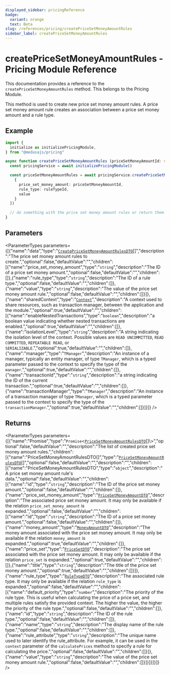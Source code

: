 ```yaml
---
displayed_sidebar: pricingReference
badge:
  variant: orange
  text: Beta
slug: /references/pricing/createPriceSetMoneyAmountRules
sidebar_label: createPriceSetMoneyAmountRules
---
```



# createPriceSetMoneyAmountRules - Pricing Module Reference

This documentation provides a reference to the `createPriceSetMoneyAmountRules` method. This belongs to the Pricing Module.

This method is used to create new price set money amount rules. A price set money amount rule creates an association between a price set money amount and
a rule type.

## Example

```ts
import { 
  initialize as initializePricingModule,
} from "@medusajs/pricing"

async function createPriceSetMoneyAmountRules (priceSetMoneyAmountId: string, ruleTypeId: string, value: string) {
  const pricingService = await initializePricingModule()

  const priceSetMoneyAmountRules = await pricingService.createPriceSetMoneyAmountRules([
    {
      price_set_money_amount: priceSetMoneyAmountId,
      rule_type: ruleTypeId,
      value
    }
  ])

  // do something with the price set money amount rules or return them
}
```

## Parameters

<ParameterTypes parameters={[{"name":"data","type":"[`CreatePriceSetMoneyAmountRulesDTO`](../../interfaces/CreatePriceSetMoneyAmountRulesDTO.mdx)[]","description":"The price set money amount rules to create.","optional":false,"defaultValue":"","children":[{"name":"price_set_money_amount","type":"`string`","description":"The ID of a price set money amount.","optional":false,"defaultValue":"","children":[]},{"name":"rule_type","type":"`string`","description":"The ID of a rule type.","optional":false,"defaultValue":"","children":[]},{"name":"value","type":"`string`","description":"The value of the price set money amount rule.","optional":false,"defaultValue":"","children":[]}]},{"name":"sharedContext","type":"[`Context`](../../interfaces/Context.mdx)","description":"A context used to share resources, such as transaction manager, between the application and the module.","optional":true,"defaultValue":"","children":[{"name":"enableNestedTransactions","type":"`boolean`","description":"a boolean value indicating whether nested transactions are enabled.","optional":true,"defaultValue":"","children":[]},{"name":"isolationLevel","type":"`string`","description":"A string indicating the isolation level of the context. Possible values are `READ UNCOMMITTED`, `READ COMMITTED`, `REPEATABLE READ`, or `SERIALIZABLE`.","optional":true,"defaultValue":"","children":[]},{"name":"manager","type":"`TManager`","description":"An instance of a manager, typically an entity manager, of type `TManager`, which is a typed parameter passed to the context to specify the type of the `manager`.","optional":true,"defaultValue":"","children":[]},{"name":"transactionId","type":"`string`","description":"a string indicating the ID of the current transaction.","optional":true,"defaultValue":"","children":[]},{"name":"transactionManager","type":"`TManager`","description":"An instance of a transaction manager of type `TManager`, which is a typed parameter passed to the context to specify the type of the `transactionManager`.","optional":true,"defaultValue":"","children":[]}]}]} />

## Returns

<ParameterTypes parameters={[{"name":"Promise","type":"`Promise`<[`PriceSetMoneyAmountRulesDTO`](../../interfaces/PriceSetMoneyAmountRulesDTO.mdx)[]\\>","optional":false,"defaultValue":"","description":"The list of created price set money amount rules.","children":[{"name":"PriceSetMoneyAmountRulesDTO[]","type":"[`PriceSetMoneyAmountRulesDTO`](../../interfaces/PriceSetMoneyAmountRulesDTO.mdx)[]","optional":false,"defaultValue":"","description":"","children":[{"name":"PriceSetMoneyAmountRulesDTO","type":"`object`","description":"A price set money amount rule's data.","optional":false,"defaultValue":"","children":[{"name":"id","type":"`string`","description":"The ID of the price set money amount.","optional":false,"defaultValue":"","children":[]},{"name":"price_set_money_amount","type":"[`PriceSetMoneyAmountDTO`](../../interfaces/PriceSetMoneyAmountDTO.mdx)","description":"The associated price set money amount. It may only be available if the relation `price_set_money_amount` is expanded.","optional":false,"defaultValue":"","children":[{"name":"id","type":"`string`","description":"The ID of a price set money amount.","optional":false,"defaultValue":"","children":[]},{"name":"money_amount","type":"[`MoneyAmountDTO`](../../interfaces/MoneyAmountDTO.mdx)","description":"The money amount associated with the price set money amount. It may only be available if the relation `money_amount` is expanded.","optional":true,"defaultValue":"","children":[]},{"name":"price_set","type":"[`PriceSetDTO`](../../interfaces/PriceSetDTO.mdx)","description":"The price set associated with the price set money amount. It may only be available if the relation `price_set` is expanded.","optional":true,"defaultValue":"","children":[]},{"name":"title","type":"`string`","description":"The title of the price set money amount.","optional":true,"defaultValue":"","children":[]}]},{"name":"rule_type","type":"[`RuleTypeDTO`](../../interfaces/RuleTypeDTO.mdx)","description":"The associated rule type. It may only be available if the relation `rule_type` is expanded.","optional":false,"defaultValue":"","children":[{"name":"default_priority","type":"`number`","description":"The priority of the rule type. This is useful when calculating the price of a price set, and multiple rules satisfy the provided context. The higher the value, the higher the priority of the rule type.","optional":false,"defaultValue":"","children":[]},{"name":"id","type":"`string`","description":"The ID of the rule type.","optional":false,"defaultValue":"","children":[]},{"name":"name","type":"`string`","description":"The display name of the rule type.","optional":false,"defaultValue":"","children":[]},{"name":"rule_attribute","type":"`string`","description":"The unique name used to later identify the rule_attribute. For example, it can be used in the `context` parameter of the `calculatePrices` method to specify a rule for calculating the price.","optional":false,"defaultValue":"","children":[]}]},{"name":"value","type":"`string`","description":"The value of the price set money amount rule.","optional":false,"defaultValue":"","children":[]}]}]}]}]} />
